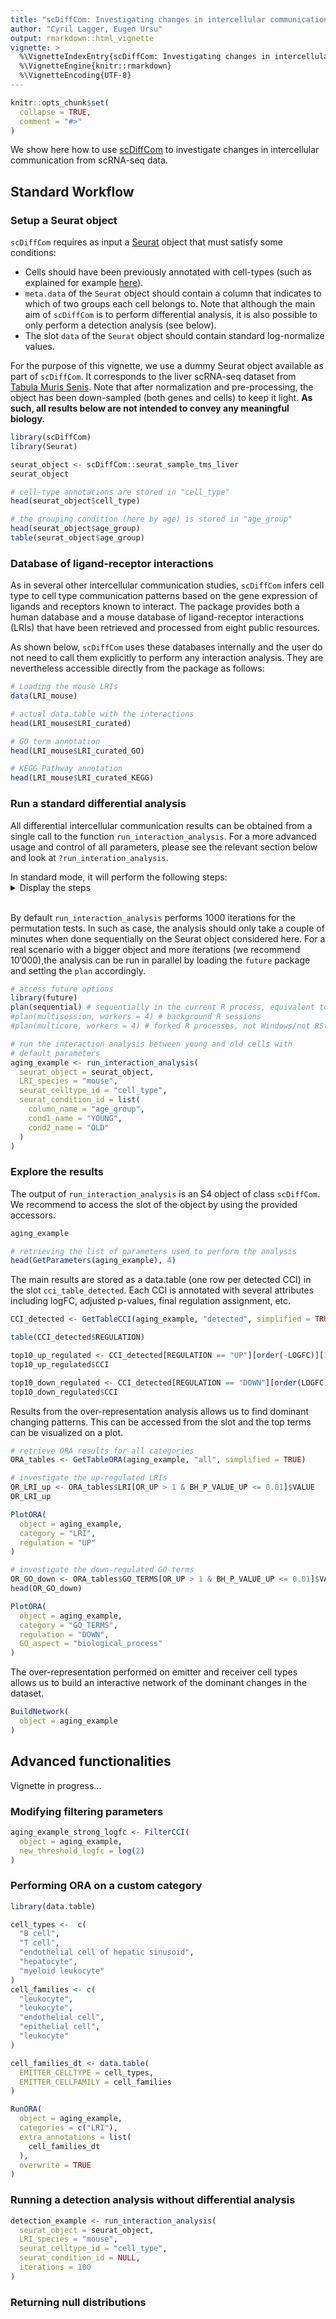 ```yaml
---
title: "scDiffCom: Investigating changes in intercellular communication"
author: "Cyril Lagger, Eugen Ursu"
output: rmarkdown::html_vignette
vignette: >
  %\VignetteIndexEntry{scDiffCom: Investigating changes in intercellular communication}
  %\VignetteEngine{knitr::rmarkdown}
  %\VignetteEncoding{UTF-8}
---
```


```r
knitr::opts_chunk$set(
  collapse = TRUE,
  comment = "#>"
)
```

We show here how to use [scDiffCom](https://github.com/CyrilLagger/scDiffCom)
to investigate changes in intercellular communication from scRNA-seq data.

## Standard Workflow

### Setup a Seurat object

`scDiffCom` requires as input a [Seurat](https://satijalab.org/seurat/) object
that must satisfy some conditions:

* Cells should have been previously annotated with cell-types (such as
explained for example
[here](https://satijalab.org/seurat/articles/pbmc3k_tutorial.html)).
* `meta.data` of the `Seurat` object should contain a column that
indicates to which of two groups each cell belongs to. Note that although the 
main aim of `scDiffCom` is to perform differential analysis, it is also possible
to only perform a detection analysis (see below).
* The slot `data` of the `Seurat` object should contain standard log-normalize
values.

For the purpose of this vignette, we use a dummy Seurat object available as
part of `scDiffCom`. It corresponds to the liver scRNA-seq dataset from
[Tabula Muris Senis](https://tabula-muris-senis.ds.czbiohub.org/). Note that
after normalization and pre-processing, the object has been down-sampled 
(both genes and cells) to keep it light. **As such, all results below are not
intended to convey any meaningful biology.** 

```r
library(scDiffCom)
library(Seurat)

seurat_object <- scDiffCom::seurat_sample_tms_liver
seurat_object

# cell-type annotations are stored in "cell_type"
head(seurat_object$cell_type)

# the grouping condition (here by age) is stored in "age_group"
head(seurat_object$age_group)
table(seurat_object$age_group)

```

### Database of ligand-receptor interactions

As in several other intercellular communication studies, `scDiffCom` infers
cell type to cell type communication patterns based on the gene expression of
ligands and receptors known to interact. The package provides both a human 
database and a mouse database of ligand-receptor interactions (LRIs)
that have been retrieved and processed from eight public resources.

As shown below, `scDiffCom` uses these databases internally and the user
do not need to call them explicitly to perform any interaction analysis. They
are nevertheless accessible directly from the package as follows:


```r

# Loading the mouse LRIs
data(LRI_mouse)

# actual data.table with the interactions
head(LRI_mouse$LRI_curated)

# GO term annotation
head(LRI_mouse$LRI_curated_GO)

# KEGG Pathway annotation
head(LRI_mouse$LRI_curated_KEGG)


```


### Run a standard differential analysis 

All differential intercellular communication results can be obtained from a single call to the function `run_interaction_analysis`. For a more advanced
usage and control of all parameters, please see the relevant section below and look at `?run_interation_analysis`.

In standard mode, it will perform the following steps:
<details>
<summary>Display the steps</summary>
 * Preprocess the data and meta.data of the Seurat object.
 * Build a table of all potential cell-cell interactions (CCIs) of the form
 (Emitter Cell Type, Receiver Cell Type, Ligand Gene(s), Receptor Gene(s)).
 They are obtained by comparing the genes in the Seurat object to those of our
 internal database of LRIs.
 * Compute scores, detection rates,... for each CCI.
 * Perform two different permutation tests to infer both the
 specificity (as originally defined by
 [CellPhoneDB](https://www.cellphonedb.org/)) and significance of change of 
 each CCI.
 * Based on their computed attributes, CCIs are either filtered out or
 assigned to a regulation category: UP, DOWN, FLAT, NSC (non-significant 
 change).
 * Perform an over-representation analysis to infer dominant communication 
 changes at the level of various categories (LRI, cell types, GO Terms,
 KEGG pathways,...).
 </details>&nbsp;
 
By default `run_interaction_analysis` performs 1000 iterations for the
permutation tests. In such as case, the analysis should only take a couple of
minutes when done sequentially on the Seurat object considered here. For a real
scenario with a bigger object and more iterations (we recommend 10'000),the analysis can be run in parallel by loading the `future` package and setting the `plan` accordingly.


```r

# access future options
library(future)
plan(sequential) # sequentially in the current R process, equivalent to do nothing
#plan(multisession, workers = 4) # background R sessions
#plan(multicore, workers = 4) # forked R processes, not Windows/not RStudio

# run the interaction analysis between young and old cells with
# default parameters
aging_example <- run_interaction_analysis(
  seurat_object = seurat_object,
  LRI_species = "mouse",
  seurat_celltype_id = "cell_type",
  seurat_condition_id = list(
    column_name = "age_group",
    cond1_name = "YOUNG",
    cond2_name = "OLD"
  )
)

```

### Explore the results

The output of `run_interaction_analysis` is an S4 object of class
`scDiffCom`. We recommend to access the slot of the object by using
the provided accessors.

```r
aging_example

# retrieving the list of parameters used to perform the analysis
head(GetParameters(aging_example), 4)

```

The main results are stored as a data.table (one row per detected CCI) in
the slot `cci_table_detected`. Each CCI is annotated with several attributes
including logFC, adjusted p-values, final regulation assignment, etc.

```r

CCI_detected <- GetTableCCI(aging_example, "detected", simplified = TRUE)

table(CCI_detected$REGULATION)

top10_up_regulated <- CCI_detected[REGULATION == "UP"][order(-LOGFC)][1:10]
top10_up_regulated$CCI

top10_down_regulated <- CCI_detected[REGULATION == "DOWN"][order(LOGFC)][1:10]
top10_down_regulated$CCI


```
Results from the over-representation analysis allows us to find dominant
changing patterns. This can be accessed from the slot \code{ora_table} and the
top terms can be visualized on a plot.


```r

# retrieve ORA results for all categories
ORA_tables <- GetTableORA(aging_example, "all", simplified = TRUE)

# investigate the up-regulated LRIs
OR_LRI_up <- ORA_tables$LRI[OR_UP > 1 & BH_P_VALUE_UP <= 0.01]$VALUE
OR_LRI_up

PlotORA(
  object = aging_example,
  category = "LRI",
  regulation = "UP"
)

# investigate the down-regulated GO-terms
OR_GO_down <- ORA_tables$GO_TERMS[OR_UP > 1 & BH_P_VALUE_UP <= 0.01]$VALUE
head(OR_GO_down)

PlotORA(
  object = aging_example,
  category = "GO_TERMS",
  regulation = "DOWN",
  GO_aspect = "biological_process"
)

```

The over-representation performed on emitter and receiver cell types allows us 
to build an interactive network of the dominant changes in the dataset.

```r
BuildNetwork(
  object = aging_example
)

```

## Advanced functionalities

Vignette in progress...

### Modifying filtering parameters

```r

aging_example_strong_logfc <- FilterCCI(
  object = aging_example,
  new_threshold_logfc = log(2)
)

```

### Performing ORA on a custom category

```r
library(data.table)

cell_types <-  c(
  "B cell",
  "T cell",
  "endothelial cell of hepatic sinusoid",
  "hepatocyte",
  "myeloid leukocyte"
)
cell_families <- c(
  "leukocyte",
  "leukocyte",
  "endothelial cell",
  "epithelial cell",
  "leukocyte"
)

cell_families_dt <- data.table(
  EMITTER_CELLTYPE = cell_types,
  EMITTER_CELLFAMILY = cell_families
)

RunORA(
  object = aging_example,
  categories = c("LRI"),
  extra_annotations = list(
    cell_families_dt
  ),
  overwrite = TRUE
)

```

### Running a detection analysis without differential analysis

```r

detection_example <- run_interaction_analysis(
  seurat_object = seurat_object,
  LRI_species = "mouse",
  seurat_celltype_id = "cell_type",
  seurat_condition_id = NULL,
  iterations = 100
)

```

### Returning null distributions

